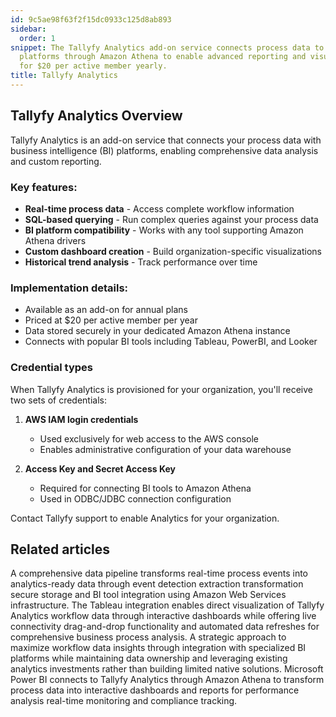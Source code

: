 ```yaml
---
id: 9c5ae98f63f2f15dc0933c125d8ab893
sidebar:
  order: 1
snippet: The Tallyfy Analytics add-on service connects process data to business intelligence
  platforms through Amazon Athena to enable advanced reporting and visualization capabilities
  for $20 per active member yearly.
title: Tallyfy Analytics
---
```


## Tallyfy Analytics Overview

Tallyfy Analytics is an add-on service that connects your process data with business intelligence (BI) platforms, enabling comprehensive data analysis and custom reporting.

### Key features:

- **Real-time process data** - Access complete workflow information
- **SQL-based querying** - Run complex queries against your process data
- **BI platform compatibility** - Works with any tool supporting Amazon Athena drivers
- **Custom dashboard creation** - Build organization-specific visualizations
- **Historical trend analysis** - Track performance over time

### Implementation details:

- Available as an add-on for annual plans
- Priced at $20 per active member per year
- Data stored securely in your dedicated Amazon Athena instance
- Connects with popular BI tools including Tableau, PowerBI, and Looker

### Credential types

When Tallyfy Analytics is provisioned for your organization, you'll receive two sets of credentials:

1. **AWS IAM login credentials**
   - Used exclusively for web access to the AWS console
   - Enables administrative configuration of your data warehouse

2. **Access Key and Secret Access Key**
   - Required for connecting BI tools to Amazon Athena
   - Used in ODBC/JDBC connection configuration

Contact Tallyfy support to enable Analytics for your organization.


<PageTree />


## Related articles
<CardGrid>
<LinkTitleCard header="<b>Analytics > How Tallyfy Analytics works</b>" href="/products/pro/integrations/analytics/how-does-tallyfy-analytics-process-my-data/" > A comprehensive data pipeline transforms real-time process events into analytics-ready data through event detection extraction transformation secure storage and BI tool integration using Amazon Web Services infrastructure. </LinkTitleCard>
<LinkTitleCard header="<b>Analytics > Tableau</b>" href="/products/pro/integrations/analytics/tableau/" > The Tableau integration enables direct visualization of Tallyfy Analytics workflow data through interactive dashboards while offering live connectivity drag-and-drop functionality and automated data refreshes for comprehensive business process analysis. </LinkTitleCard>
<LinkTitleCard header="<b>Analytics > Why use BI platforms vs. native analytics?</b>" href="/products/pro/integrations/analytics/why-use-a-dedicated-bi-platform-with-tallyfy/" > A strategic approach to maximize workflow data insights through integration with specialized BI platforms while maintaining data ownership and leveraging existing analytics investments rather than building limited native solutions. </LinkTitleCard>
<LinkTitleCard header="<b>Analytics > PowerBI</b>" href="/products/pro/integrations/analytics/powerbi/" > Microsoft Power BI connects to Tallyfy Analytics through Amazon Athena to transform process data into interactive dashboards and reports for performance analysis real-time monitoring and compliance tracking. </LinkTitleCard>
</CardGrid>